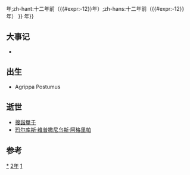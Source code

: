 {{noteTA
|1=zh:{{#expr:{{CURRENTYEAR}}-12}}年;zh-hant:十二年前（{{#expr:{{CURRENTYEAR}}-12}}年）;zh-hans:十二年前（{{#expr:{{CURRENTYEAR}}-12}}年）
}}
{{not|{{#expr:{{CURRENTYEAR}}-12}}年}}
{{yearTOC|-12|西汉'''[[元延|元延]]元年'''}}

== 大事记 ==
* 

== 出生 ==
*Agrippa Postumus

== 逝世 ==
*[[搜諧單于|搜諧單于]]
*[[玛尔库斯·维普撒尼乌斯·阿格里帕|玛尔库斯·维普撒尼乌斯·阿格里帕]]

== 参考 ==
{{Wikisource year mention}}
{{reflist}}

[[Category:前12年|*]]
[[Category:前10年代|2年]]
[[Category:前1世纪各年|1]]